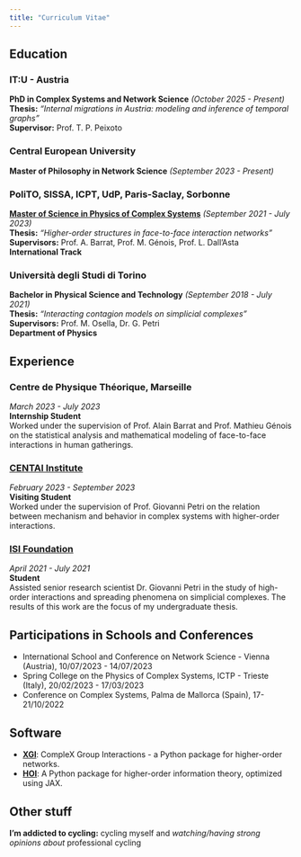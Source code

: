 ```yaml
---
title: "Curriculum Vitae"
---
```


## Education

### IT:U - Austria
**PhD in Complex Systems and Network Science** *(October 2025 - Present)*<br />
**Thesis:** *"Internal migrations in Austria: modeling and inference of temporal graphs"*  
**Supervisor:** Prof. T. P. Peixoto

### Central European University  
**Master of Philosophy in Network Science** *(September 2023 - Present)*    

### PoliTO, SISSA, ICPT, UdP, Paris-Saclay, Sorbonne  
[**Master of Science in Physics of Complex Systems**](https://physics-complex-systems.fr/en/) *(September 2021 - July 2023)*    
**Thesis:** *"Higher-order structures in face-to-face interaction networks"*  
**Supervisors:** Prof. A. Barrat, Prof. M. Génois, Prof. L. Dall'Asta  
**International Track**  

### Università degli Studi di Torino  
**Bachelor in Physical Science and Technology** *(September 2018 - July 2021)*  
**Thesis:** *"Interacting contagion models on simplicial complexes"*  
**Supervisors:** Prof. M. Osella, Dr. G. Petri  
**Department of Physics**  

## Experience

### Centre de Physique Théorique, Marseille 
*March 2023 - July 2023*  
**Internship Student**  
Worked under the supervision of Prof. Alain Barrat and Prof. Mathieu Génois on the statistical analysis and mathematical modeling of face-to-face interactions in human gatherings.

### [**CENTAI Institute**](https://centai.eu/home) 
*February 2023 - September 2023*  
**Visiting Student**  
Worked under the supervision of Prof. Giovanni Petri on the relation between mechanism and behavior in complex systems with higher-order interactions.

### [**ISI Foundation**](https://www.isi.it/) 
*April 2021 - July 2021*  
**Student**  
Assisted senior research scientist Dr. Giovanni Petri in the study of high-order interactions and spreading phenomena on simplicial complexes. The results of this work are the focus of my undergraduate thesis.

## Participations in Schools and Conferences

- International School and Conference on Network Science - Vienna (Austria), 10/07/2023 - 14/07/2023  
- Spring College on the Physics of Complex Systems, ICTP - Trieste (Italy), 20/02/2023 - 17/03/2023  
- Conference on Complex Systems, Palma de Mallorca (Spain), 17-21/10/2022  

## Software

- [**XGI**](https://xgi.readthedocs.io/en/stable/): CompleX Group Interactions - a Python package for higher-order networks.  
- [**HOI**](https://brainets.github.io/hoi/): A Python package for higher-order information theory, optimized using JAX.  

## Other stuff
**I'm addicted to cycling:** cycling myself and *watching/having strong opinions about* professional cycling


